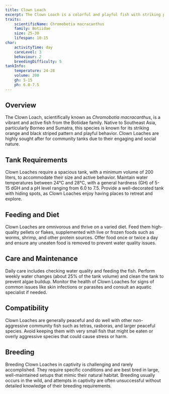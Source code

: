 ```yaml
---
title: Clown Loach
excerpt: The Clown Loach is a colorful and playful fish with striking patterns and lively behavior, making it a popular choice for community aquariums.
traits:
    scientificName: Chromobotia macracanthus
    family: Botiidae
    size: 25-30
    lifespan: 10-15
char:
    activityTime: day
    careLevel: 3
    behaviour: 2
    breedingDifficulty: 5
tankInfo:
    temperature: 24-28
    volume: 200
    gh: 5-15
    ph: 6.0-7.5
---
```


## Overview
The Clown Loach, scientifically known as *Chromobotia macracanthus*, is a vibrant and active fish from the Botiidae family. Native to Southeast Asia, particularly Borneo and Sumatra, this species is known for its striking orange and black striped pattern and playful behavior. Clown Loaches are highly sought after for community tanks due to their engaging and social nature.

## Tank Requirements
Clown Loaches require a spacious tank, with a minimum volume of 200 liters, to accommodate their size and active behavior. Maintain water temperatures between 24°C and 28°C, with a general hardness (GH) of 5-15 dGH and a pH level ranging from 6.0 to 7.5. Provide a well-decorated tank with hiding spots, as Clown Loaches enjoy having places to retreat and explore.

## Feeding and Diet
Clown Loaches are omnivorous and thrive on a varied diet. Feed them high-quality pellets or flakes, supplemented with live or frozen foods such as worms, shrimp, and other protein sources. Offer food once or twice a day and ensure any uneaten food is removed to prevent water quality issues.

## Care and Maintenance
Daily care includes checking water quality and feeding the fish. Perform weekly water changes (about 25% of the tank volume) and clean the tank to prevent algae buildup. Monitor the health of Clown Loaches for signs of common issues like skin infections or parasites and consult an aquatic specialist if needed.

## Compatibility
Clown Loaches are generally peaceful and do well with other non-aggressive community fish such as tetras, rasboras, and larger peaceful species. Avoid keeping them with very small fish that might be eaten or overly aggressive species that could cause stress or harm.

## Breeding
Breeding Clown Loaches in captivity is challenging and rarely accomplished. They require specific conditions and are best bred in large, well-maintained setups that mimic their natural habitat. Breeding usually occurs in the wild, and attempts in captivity are often unsuccessful without detailed knowledge of their breeding requirements.
